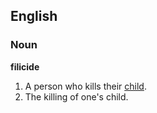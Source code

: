==English==
===Noun===
'''filicide'''
# A person who kills their [[child]].
# The killing of one's child.